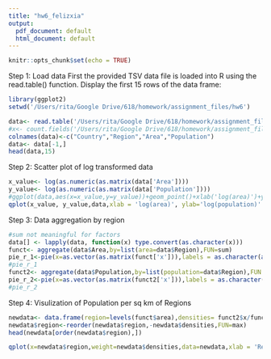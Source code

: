 ```yaml
---
title: "hw6_felizxia"
output:
  pdf_document: default
  html_document: default
---
```


```r
knitr::opts_chunk$set(echo = TRUE)
```
Step 1: Load data
First the provided TSV data file is loaded into R using the read.table() function. Display the first 15 rows
of the data frame:
```r
library(ggplot2)
setwd('/Users/rita/Google Drive/618/homework/assignment_files/hw6')

data<- read.table('/Users/rita/Google Drive/618/homework/assignment_files/hw6/countrydata_withregion.tsv',sep="\t",quote = "", row.names = NULL, header = FALSE, comment.char = "",fill = TRUE,fileEncoding = "UTF-8-BOM")
#x<- count.fields('/Users/rita/Google Drive/618/homework/assignment_files/hw6/countrydata_withregion.tsv',sep="\t",quote = "")
colnames(data)<-c("Country","Region","Area","Population")
data<- data[-1,]
head(data,15)

```
Step 2: Scatter plot of log transformed data
```r
x_value<- log(as.numeric(as.matrix(data['Area'])))
y_value<- log(as.numeric(as.matrix(data['Population'])))
#ggplot(data,aes(x=x_value,y=y_value))+geom_point()+xlab('log(area)')+ylab('log(population)')
qplot(x_value, y_value,data,xlab = 'log(area)', ylab='log(population)' )
```
Step 3: Data aggregation by region
```r
#sum not meaningful for factors
data[] <- lapply(data, function(x) type.convert(as.character(x)))
funct<- aggregate(data$Area,by=list(area=data$Region),FUN=sum)
pie_r_1<-pie(x=as.vector(as.matrix(funct['x'])),labels = as.character(as.matrix(funct['area'])), main = 'Area of Regions')
#pie_r_1
funct2<- aggregate(data$Population,by=list(population=data$Region),FUN = function(x){sum(as.numeric(x))})
pie_r_2<-pie(x=as.vector(as.matrix(funct2['x'])),labels = as.character(as.matrix(funct2['population'])), main = 'Population of Regions')
#pie_r_2
```
Step 4: Visulization of Population per sq km of Regions
```r
newdata<- data.frame(region=levels(funct$area),densities= funct2$x/funct$x)
newdata$region<-reorder(newdata$region,-newdata$densities,FUN=max)
head(newdata[order(newdata$region),])

qplot(x=newdata$region,weight=newdata$densities,data=newdata,xlab = 'Region', ylab = 'Population per sq km of Regions')+ theme(axis.text.x = element_text(angle = 60, hjust =1))
```